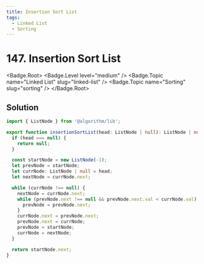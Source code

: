 ```yaml
---
title: Insertion Sort List
tags:
  - Linked List
  - Sorting
---
```


# 147. Insertion Sort List

<Badge.Root>
  <Badge.Level level="medium" />
  <Badge.Topic name="Linked List" slug="linked-list" />
  <Badge.Topic name="Sorting" slug="sorting" />
</Badge.Root>

## Solution

```typescript filename="solution.ts" copy
import { ListNode } from '@algorithm/lib';

export function insertionSortList(head: ListNode | null): ListNode | null {
  if (head === null) {
    return null;
  }

  const startNode = new ListNode(-1);
  let prevNode = startNode;
  let currNode: ListNode | null = head;
  let nextNode = currNode.next;

  while (currNode !== null) {
    nextNode = currNode.next;
    while (prevNode.next !== null && prevNode.next.val < currNode.val) {
      prevNode = prevNode.next;
    }
    currNode.next = prevNode.next;
    prevNode.next = currNode;
    prevNode = startNode;
    currNode = nextNode;
  }

  return startNode.next;
}
```

<ProblemLink
  codingSite="leetcode"
  href="https://leetcode.com/problems/insertion-sort-list"
  title="Insertion Sort List"
/>
